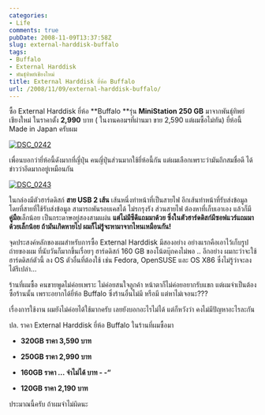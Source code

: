 ```yaml
---
categories:
- Life
comments: true
pubDate: 2008-11-09T13:37:58Z
slug: external-harddisk-buffalo
tags:
- Buffalo
- External Harddisk
- พันธุ์ทิพย์เชียงใหม่
title: External Harddisk ยี่ห้อ Buffalo
url: /2008/11/09/external-harddisk-buffalo/
---
```


ซื้อ External Harddisk ยี่ห้อ **Buffalo **รุ่น **MiniStation 250 GB** มาจากพันธุ์ทิพย์เชียงใหม่ ในราคาตั้ง **2,990** บาท ( ในงานคอมฯที่ผ่านมา ขาย 2,590 แต่ผมซื้อไม่ทัน) ยี่ห้อนี้ Made in Japan ครับผม



[![DSC_0242](https://armno.in.th/wp-content/uploads/2008/11/dsc-0242-thumb.jpg)](https://armno.in.th/wp-content/uploads/2008/11/dsc-0242.jpg)



เพื่อนบอกว่ายี่ห้อนี้ดังมากที่ญี่ปุ่น คนญี่ปุ่นส่วนมากใช้ยี่ห้อนี้กัน แต่ผมเลือกเพราะว่ามันถึกสมชื่อดี ได้ข่าวว่าอึดมากอยู่เหมือนกัน



[![DSC_0243](https://armno.in.th/wp-content/uploads/2008/11/dsc-0243-thumb.jpg)](https://armno.in.th/wp-content/uploads/2008/11/dsc-0243.jpg)



ในกล่องมีตัวฮาร์ดดิสก์ **สาย USB 2 เส้น** เส้นหนึ่งทำหน้าที่เป็นสายไฟ อีกเส้นทำหน้าที่รับส่งข้อมูล โดยที่สายที่ใช้รับส่งข้อมูล สามารถพันรอบเคสได้ ไม่รกรุงรัง ส่วนสายไฟ ต้องหาที่เก็บเอาเอง แล้วก็มี**คู่มือ**เล็กน้อย เป็นกระดาษอยู่สองสามแผ่น **แต่ไม่มีซีดีแถมมาด้วย ซึ่งในตัวฮาร์ดดิสก์มีซอฟแวร์แถมมาด้วยเล็กน้อย ถ้ามันเกิดหายไป ผมก็ไม่รู้จะหามาจากไหนเหมือนกัน!**



จุดประสงค์หลักของผมสำหรับการซื้อ External Harddisk มีสองอย่าง อย่างแรกคือเอาไว้เก็บรูปถ่ายของผม ที่นับวันก็มากขึ้นเรื่อยๆ ฮาร์ดดิสก์ 160 GB ของโน้ตบุ๊กคงไม่พอ .. อีกอย่าง ผมกะว่าจะใช้ฮาร์ดดิสก์ตัวนี้ ลง OS ตัวอื่นที่ต้องใช้ เช่น Fedora, OpenSUSE และ OS X86 ซึ่งไม่รู้ว่าจะลงได้รึเปล่า…



ร้านที่ผมซื้อ คนขายพูดไม่ค่อยเพราะ ไม่ค่อยสนใจลูกค้า หน้าตาก็ไม่ค่อยอยากรับแขก แต่ผมจำเป็นต้องซื้อร้านนั้น เพราะอยากได้ยี่ห้อ Buffalo ซึ่งร้านอื่นไม่มี หรือมี แต่หาไม่เจอนะ???



เรื่องการใช้งาน ผมยังไม่ค่อยได้ใช้มากครับ เลยยังบอกอะไรไม่ได้ แต่ก็หวังว่า คงไม่มีปัญหาอะไรละกัน





ปล. ราคา External Harddisk ยี่ห้อ Buffalo ในร้านที่ผมซื้อมา




  * **320GB ราคา 3,590 บาท**

  * **250GB ราคา 2,990 บาท**

  * **160GB ราคา … จำไม่ได้ บาท - -“**

  * **120GB ราคา 2,190 บาท**


ประมาณนี้ครับ ถ้าผมจำไม่ผิดนะ
